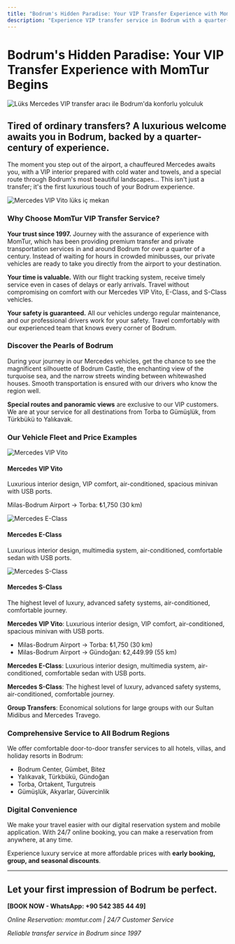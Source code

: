 ```yaml
---
title: "Bodrum's Hidden Paradise: Your VIP Transfer Experience with MomTur Begins"
description: "Experience VIP transfer service in Bodrum with a quarter-century of expertise. Safe and comfortable transportation from the airport to your hotel in Mercedes vehicles. Tired of ordinary transfers? A grand welcome awaits you in Bodrum."
---
```



# Bodrum's Hidden Paradise: Your VIP Transfer Experience with MomTur Begins

<div className="relative w-full h-96 mb-8">
  <Image
    src="https://res.cloudinary.com/demo/image/upload/v1620000000/bodrum-vip-transfer-1.jpg"
    alt="Lüks Mercedes VIP transfer aracı ile Bodrum'da konforlu yolculuk"
    layout="fill"
    objectFit="cover"
    className="rounded-lg"
    priority
  />
</div>

## Tired of ordinary transfers? A luxurious welcome awaits you in Bodrum, backed by a quarter-century of experience.

The moment you step out of the airport, a chauffeured Mercedes awaits you, with a VIP interior prepared with cold water and towels, and a special route through Bodrum's most beautiful landscapes... This isn't just a transfer; it's the first luxurious touch of your Bodrum experience.

<div className="grid md:grid-cols-2 gap-8 my-12">
  <div className="relative h-64">
    <Image
      src="https://res.cloudinary.com/demo/image/upload/v1620000000/mercedes-vip-interior.jpg"
      alt="Mercedes VIP Vito lüks iç mekan"
      layout="fill"
      objectFit="cover"
      className="rounded-lg"
    />
  </div>
  <div>
    <h3>Why Choose MomTur VIP Transfer Service?</h3>

**Your trust since 1997.** Journey with the assurance of experience with MomTur, which has been providing premium transfer and private transportation services in and around Bodrum for over a quarter of a century. Instead of waiting for hours in crowded minibusses, our private vehicles are ready to take you directly from the airport to your destination.

**Your time is valuable.** With our flight tracking system, receive timely service even in cases of delays or early arrivals. Travel without compromising on comfort with our Mercedes VIP Vito, E-Class, and S-Class vehicles.

**Your safety is guaranteed.** All our vehicles undergo regular maintenance, and our professional drivers work for your safety. Travel comfortably with our experienced team that knows every corner of Bodrum.

### Discover the Pearls of Bodrum

During your journey in our Mercedes vehicles, get the chance to see the magnificent silhouette of Bodrum Castle, the enchanting view of the turquoise sea, and the narrow streets winding between whitewashed houses. Smooth transportation is ensured with our drivers who know the region well.

**Special routes and panoramic views** are exclusive to our VIP customers. We are at your service for all destinations from Torba to Gümüşlük, from Türkbükü to Yalıkavak.

### Our Vehicle Fleet and Price Examples

<div className="grid grid-cols-1 md:grid-cols-2 lg:grid-cols-3 gap-6 my-8">
  <div className="bg-white rounded-lg shadow-md overflow-hidden">
    <div className="relative h-48">
      <Image
        src="https://res.cloudinary.com/demo/image/upload/v1620000000/mercedes-vito-vip.jpg"
        alt="Mercedes VIP Vito"
        layout="fill"
        objectFit="cover"
      />
    </div>
    <div className="p-4">
      <h4 className="font-bold text-lg mb-2">Mercedes VIP Vito</h4>
      <p className="text-gray-700">Luxurious interior design, VIP comfort, air-conditioned, spacious minivan with USB ports.</p>
      <p className="mt-2 font-semibold">Milas-Bodrum Airport → Torba: ₺1,750 (30 km)</p>
    </div>
  </div>

  <div className="bg-white rounded-lg shadow-md overflow-hidden">
    <div className="relative h-48">
      <Image
        src="https://res.cloudinary.com/demo/image/upload/v1620000000/mercedes-e-class.jpg"
        alt="Mercedes E-Class"
        layout="fill"
        objectFit="cover"
      />
    </div>
    <div className="p-4">
      <h4 className="font-bold text-lg mb-2">Mercedes E-Class</h4>
      <p className="text-gray-700">Luxurious interior design, multimedia system, air-conditioned, comfortable sedan with USB ports.</p>
    </div>
  </div>

  <div className="bg-white rounded-lg shadow-md overflow-hidden">
    <div className="relative h-48">
      <Image
        src="https://res.cloudinary.com/demo/image/upload/v1620000000/mercedes-s-class.jpg"
        alt="Mercedes S-Class"
        layout="fill"
        objectFit="cover"
      />
    </div>
    <div className="p-4">
      <h4 className="font-bold text-lg mb-2">Mercedes S-Class</h4>
      <p className="text-gray-700">The highest level of luxury, advanced safety systems, air-conditioned, comfortable journey.</p>
    </div>
  </div>
</div>

**Mercedes VIP Vito**: Luxurious interior design, VIP comfort, air-conditioned, spacious minivan with USB ports.
- Milas-Bodrum Airport → Torba: ₺1,750 (30 km)
- Milas-Bodrum Airport → Gündoğan: ₺2,449.99 (55 km)

**Mercedes E-Class**: Luxurious interior design, multimedia system, air-conditioned, comfortable sedan with USB ports.

**Mercedes S-Class**: The highest level of luxury, advanced safety systems, air-conditioned, comfortable journey.

**Group Transfers**: Economical solutions for large groups with our Sultan Midibus and Mercedes Travego.

### Comprehensive Service to All Bodrum Regions

We offer comfortable door-to-door transfer services to all hotels, villas, and holiday resorts in Bodrum:
- Bodrum Center, Gümbet, Bitez
- Yalıkavak, Türkbükü, Gündoğan
- Torba, Ortakent, Turgutreis
- Gümüşlük, Akyarlar, Güvercinlik

### Digital Convenience

We make your travel easier with our digital reservation system and mobile application. With 24/7 online booking, you can make a reservation from anywhere, at any time.

Experience luxury service at more affordable prices with **early booking, group, and seasonal discounts**.

---

## **Let your first impression of Bodrum be perfect.**

**[BOOK NOW - WhatsApp: +90 542 385 44 49]**

_Online Reservation: momtur.com | 24/7 Customer Service_

_Reliable transfer service in Bodrum since 1997_
